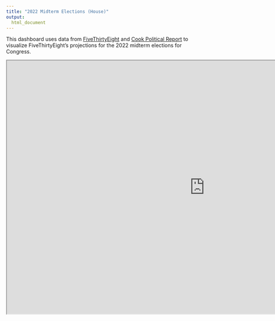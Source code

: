 ```yaml
---
title: "2022 Midterm Elections (House)"
output:
  html_document
---
```


This dashboard uses data from [FiveThirtyEight](https://projects.fivethirtyeight.com/2022-election-forecast/) and [Cook Political Report](https://www.cookpolitical.com/cook-pvi/2022-partisan-voting-index/district-map-and-list) to visualize FiveThirtyEight's projections for the 2022 midterm elections for Congress. 

<iframe src="https://public.tableau.com/views/house_16621900910770/SEATS?:showVizHome=no&:embed=true" align = "left" scrolling="no"
 width="1075" height="690"></iframe>